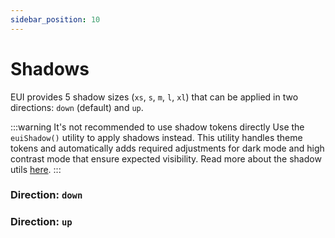 ```yaml
---
sidebar_position: 10
---
```


# Shadows

EUI provides 5 shadow sizes (`xs`, `s`, `m`, `l`, `xl`) that can be applied in two directions: `down` (default) and `up`.

:::warning It's not recommended to use shadow tokens directly
Use the `euiShadow()` utility to apply shadows instead. This utility handles theme tokens and automatically adds required adjustments 
for dark mode and high contrast mode that ensure expected visibility. Read more about the shadow utils [here](../../utilities/shadows/index.mdx).
:::


### Direction: `down`

<ShadowsTable />

### Direction: `up`

<ShadowsTable direction="up" />